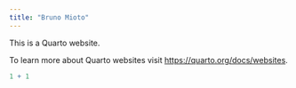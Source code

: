 ```yaml
---
title: "Bruno Mioto"
---
```


This is a Quarto website.

To learn more about Quarto websites visit <https://quarto.org/docs/websites>.

```r
1 + 1
```
